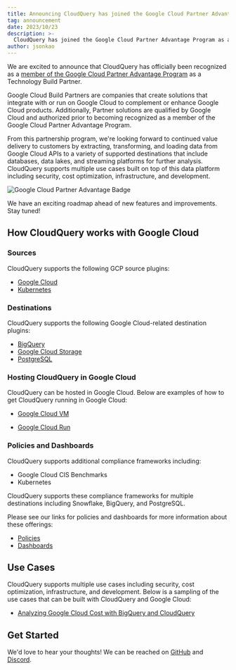 ```yaml
---
title: Announcing CloudQuery has joined the Google Cloud Partner Advantage Program as a Build Partner
tag: announcement
date: 2023/10/23
description: >-
  CloudQuery has joined the Google Cloud Partner Advantage Program as a Build Partner.  Being part of the Google Cloud Partner Advantage Program will enable CloudQuery to build and service more customer needs relating to Google Cloud, including security, cost optimization, infrastructure, and development.
author: jsonkao
---
```



<BlogHeader/>

We are excited to announce that CloudQuery has officially been recognized as a [member of the Google Cloud Partner Advantage Program](https://cloud.google.com/find-a-partner/partner/cloudquery) as a Technology Build Partner.  

Google Cloud Build Partners are companies that create solutions that integrate with or run on Google Cloud to complement or enhance Google Cloud products.  Additionally, Partner solutions are qualified by Google Cloud and authorized prior to becoming recognized as a member of the Google Cloud Partner Advantage Program.

From this partnership program, we're looking forward to continued value delivery to customers by extracting, transforming, and loading data from Google Cloud APIs to a variety of supported destinations that include databases, data lakes, and streaming platforms for further analysis.  CloudQuery supports multiple use cases built on top of this data platform including security, cost optimization, infrastructure, and development.

![Google Cloud Partner Advantage Badge](/images/blog/announcing-gcp-partnership/gcp_partner_badge.png)

We have an exciting roadmap ahead of new features and improvements.  Stay tuned!

## How CloudQuery works with Google Cloud

### Sources

CloudQuery supports the following GCP source plugins:

* [Google Cloud](https://hub.cloudquery.io/plugins/source/cloudquery/gcp)
* [Kubernetes](https://hub.cloudquery.io/plugins/source/cloudquery/k8s)

### Destinations

CloudQuery supports the following Google Cloud-related destination plugins:

* [BigQuery](https://hub.cloudquery.io/plugins/destination/cloudquery/bigquery)
* [Google Cloud Storage](https://hub.cloudquery.io/plugins/destination/cloudquery/gcs)
* [PostgreSQL](https://hub.cloudquery.io/plugins/destination/cloudquery/postgresql)


### Hosting CloudQuery in Google Cloud

CloudQuery can be hosted in Google Cloud.  Below are examples of how to get CloudQuery running in Google Cloud:

* [Google Cloud VM](https://www.cloudquery.io/docs/deployment/google-cloud-vm)

* [Google Cloud Run](https://www.cloudquery.io/docs/deployment/cloud-run)


### Policies and Dashboards

CloudQuery supports additional compliance frameworks including:

* Google Cloud CIS Benchmarks
* Kubernetes 

CloudQuery supports these compliance frameworks for multiple destinations including Snowflake, BigQuery, and PostgreSQL.

Please see our links for policies and dashboards for more information about these offerings:
* [Policies](https://hub.cloudquery.io/addons/transformation)
* [Dashboards](https://www.cloudquery.io/docs/core-concepts/dashboards)

## Use Cases

CloudQuery supports multiple use cases including security, cost optimization, infrastructure, and development.  Below is a sampling of the use cases that can be built with CloudQuery and Google Cloud:

* [Analyzing Google Cloud Cost with BigQuery and CloudQuery](https://www.cloudquery.io/blog/analysing-gcp-cost-with-bigquery-and-cq)

## Get Started

We'd love to hear your thoughts!  We can be reached on [GitHub](https://github.com/cloudquery/cloudquery/issues) and [Discord](https://www.cloudquery.io/discord).
